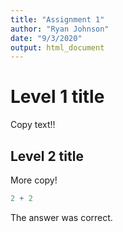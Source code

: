 ```yaml
---
title: "Assignment 1"
author: "Ryan Johnson"
date: "9/3/2020"
output: html_document
---
```

# Level 1 title 

Copy text!!

## Level 2 title

More copy!

```r
2 + 2
```

The answer was correct. 